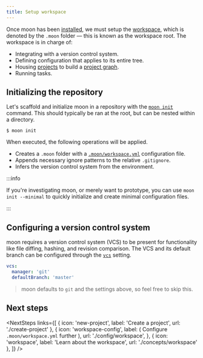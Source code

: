 ```yaml
---
title: Setup workspace
---
```



<HeaderLabel text="2 min" />

Once moon has been [installed](./install), we must setup the [workspace](./concepts/workspace),
which is denoted by the `.moon` folder — this is known as the workspace root. The workspace is in
charge of:

- Integrating with a version control system.
- Defining configuration that applies to its entire tree.
- Housing [projects](./concepts/project) to build a [project graph](./how-it-works/project-graph).
- Running tasks.

## Initializing the repository

Let's scaffold and initialize moon in a repository with the [`moon init`](./commands/init) command.
This should typically be ran at the root, but can be nested within a directory.

```shell
$ moon init
```

When executed, the following operations will be applied.

- Creates a `.moon` folder with a [`.moon/workspace.yml`](./config/workspace) configuration file.
- Appends necessary ignore patterns to the relative `.gitignore`.
- Infers the version control system from the environment.

:::info

If you're investigating moon, or merely want to prototype, you can use `moon init --minimal` to
quickly initialize and create minimal configuration files.

:::

## Configuring a version control system

moon requires a version control system (VCS) to be present for functionality like file diffing,
hashing, and revision comparison. The VCS and its default branch can be configured through the
[`vcs`](./config/workspace#vcs) setting.

```yaml title=".moon/workspace.yml"
vcs:
  manager: 'git'
  defaultBranch: 'master'
```

> moon defaults to `git` and the settings above, so feel free to skip this.

## Next steps

<NextSteps
  links={[
    { icon: 'new-project', label: 'Create a project', url: './create-project' },
    {
      icon: 'workspace-config',
      label: (
        <span>
          Configure <code>.moon/workspace.yml</code> further
        </span>
      ),
      url: './config/workspace',
    },
    { icon: 'workspace', label: 'Learn about the workspace', url: './concepts/workspace' },
  ]}
/>
